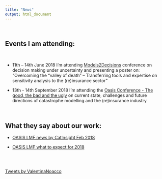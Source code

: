 ```yaml
---
title: "News"
output: html_document
---
```


<br> 

## Events I am attending:

<br> 

- 11th – 14th June 2018 I'm attending [Models2Decisions](http://blogs.exeter.ac.uk/models2decisions/events/m2d-2018-annual-conference/) conference on decision making under uncertainty and presenting a poster on: "Overcoming the “valley of death” – Transferring tools and expertise on sensitivity analysis to the (re)insurance sector"

- 13th - 14th September 2018 I'm attending the [Oasis Conference - The good, the bad and the ugly](https://oasislmf.org/events/oasis-conference-good-bad-and-ugly) on current state, challenges and future directions of catastrophe modelling and the (re)insurance industry

<br>


## What they say about our work:

- [OASIS LMF news by CatInsight Feb 2018](https://oasislmf.org/news/february-article)

- [OASIS LMF what to expect for 2018](https://oasislmf.org/application/files/3815/1991/6580/OasisNewsletter_FEBRUARY_2018.pdf)

<br>
<br>

<a class="twitter-timeline" data-width="400" data-height="400" href="https://twitter.com/ValentinaNoacco?ref_src=twsrc%5Etfw">Tweets by ValentinaNoacco</a> <script async src="https://platform.twitter.com/widgets.js" charset="utf-8"></script>